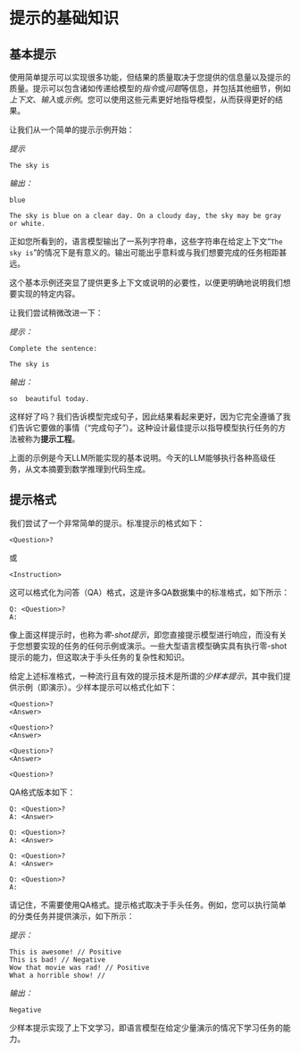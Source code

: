 # 提示的基础知识

## 基本提示

使用简单提示可以实现很多功能，但结果的质量取决于您提供的信息量以及提示的质量。提示可以包含诸如传递给模型的*指令*或*问题*等信息，并包括其他细节，例如*上下文*、*输入*或*示例*。您可以使用这些元素更好地指导模型，从而获得更好的结果。

让我们从一个简单的提示示例开始：

*提示*
```
The sky is
```

*输出：*
```
blue

The sky is blue on a clear day. On a cloudy day, the sky may be gray or white.
```

正如您所看到的，语言模型输出了一系列字符串，这些字符串在给定上下文“`The sky is`”的情况下是有意义的。输出可能出乎意料或与我们想要完成的任务相距甚远。

这个基本示例还突显了提供更多上下文或说明的必要性，以便更明确地说明我们想要实现的特定内容。

让我们尝试稍微改进一下：

*提示：*
```
Complete the sentence: 

The sky is
```

*输出：*

```
so  beautiful today.
```

这样好了吗？我们告诉模型完成句子，因此结果看起来更好，因为它完全遵循了我们告诉它要做的事情（“完成句子”）。这种设计最佳提示以指导模型执行任务的方法被称为**提示工程**。

上面的示例是今天LLM所能实现的基本说明。今天的LLM能够执行各种高级任务，从文本摘要到数学推理到代码生成。

## 提示格式

我们尝试了一个非常简单的提示。标准提示的格式如下：

```
<Question>?
```

或

```
<Instruction>
```

这可以格式化为问答（QA）格式，这是许多QA数据集中的标准格式，如下所示：

```
Q: <Question>?
A: 
```

像上面这样提示时，也称为*零-shot提示*，即您直接提示模型进行响应，而没有关于您想要实现的任务的任何示例或演示。一些大型语言模型确实具有执行零-shot提示的能力，但这取决于手头任务的复杂性和知识。

给定上述标准格式，一种流行且有效的提示技术是所谓的*少样本提示*，其中我们提供示例（即演示）。少样本提示可以格式化如下：

```
<Question>?
<Answer>

<Question>?
<Answer>

<Question>?
<Answer>

<Question>?

```

QA格式版本如下：

```
Q: <Question>?
A: <Answer>

Q: <Question>?
A: <Answer>

Q: <Question>?
A: <Answer>

Q: <Question>?
A:
```

请记住，不需要使用QA格式。提示格式取决于手头任务。例如，您可以执行简单的分类任务并提供演示，如下所示：

*提示：*
```
This is awesome! // Positive
This is bad! // Negative
Wow that movie was rad! // Positive
What a horrible show! //
```

*输出：*
```
Negative
```

少样本提示实现了上下文学习，即语言模型在给定少量演示的情况下学习任务的能力。